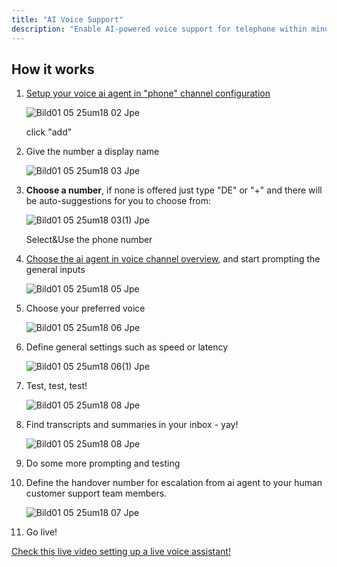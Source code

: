 ```yaml
---
title: "AI Voice Support"
description: "Enable AI-powered voice support for telephone within minutes"
---
```


## How it works

 1. [Setup your voice ai agent in "phone" channel configuration](https://armin.cx/app/org_MRamBNilQszj/channels/phone)

    ![Bild01 05 25um18 02 Jpe](/images/Bild01.05.25um18.02.jpeg)

    click "add"
 2. Give the number a display name

    ![Bild01 05 25um18 03 Jpe](/images/Bild01.05.25um18.03.jpeg)
 3. **Choose a number**, if none is offered just type "DE" or "\+" and there will be auto-suggestions for you to choose from:

    ![Bild01 05 25um18 03(1) Jpe](/images/Bild01.05.25um18.03\(1\).jpeg)

    Select&Use the phone number
 4. [Choose the ai agent in voice channel overview](https://armin.cx/app/org_MRamBNilQszj/channels/phone/channel_nrLDVsHUbXnY), and start prompting the general inputs

    ![Bild01 05 25um18 05 Jpe](/images/Bild01.05.25um18.05.jpeg)
 5. Choose your preferred voice

    ![Bild01 05 25um18 06 Jpe](/images/Bild01.05.25um18.06.jpeg)
 6. Define general settings such as speed or latency

    ![Bild01 05 25um18 06(1) Jpe](/images/Bild01.05.25um18.06\(1\).jpeg)
 7. Test, test, test\!

    ![Bild01 05 25um18 08 Jpe](/images/Bild01.05.25um18.08.jpeg)
 8. Find transcripts and summaries in your inbox - yay\!

    ![Bild01 05 25um18 08 Jpe](/images/Bild01.05.25um18.08.jpeg)
 9. Do some more prompting and testing
10. Define the handover number for escalation from ai agent to your human customer support team members.

    ![Bild01 05 25um18 07 Jpe](/images/Bild01.05.25um18.07.jpeg)
11. Go live\!

[Check this live video setting up a live voice assistant\!](https://www.loom.com/share/991af29645434fbd92fa496404202f0c)